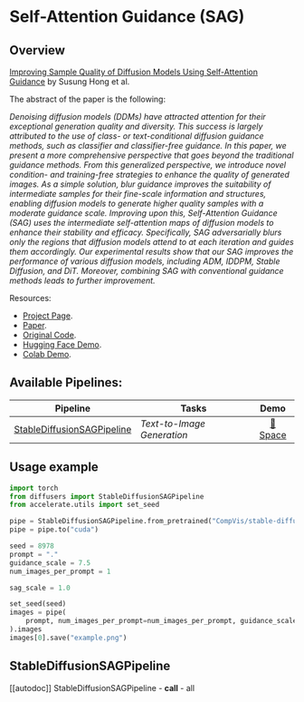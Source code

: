 <!--Copyright 2023 The HuggingFace Team. All rights reserved.

Licensed under the Apache License, Version 2.0 (the "License"); you may not use this file except in compliance with
the License. You may obtain a copy of the License at

http://www.apache.org/licenses/LICENSE-2.0

Unless required by applicable law or agreed to in writing, software distributed under the License is distributed on
an "AS IS" BASIS, WITHOUT WARRANTIES OR CONDITIONS OF ANY KIND, either express or implied. See the License for the
specific language governing permissions and limitations under the License.
-->

# Self-Attention Guidance (SAG)

## Overview

[Improving Sample Quality of Diffusion Models Using Self-Attention Guidance](https://arxiv.org/abs/2210.00939) by Susung Hong et al.

The abstract of the paper is the following:

*Denoising diffusion models (DDMs) have attracted attention for their exceptional generation quality and diversity. This success is largely attributed to the use of class- or text-conditional diffusion guidance methods, such as classifier and classifier-free guidance. In this paper, we present a more comprehensive perspective that goes beyond the traditional guidance methods. From this generalized perspective, we introduce novel condition- and training-free strategies to enhance the quality of generated images. As a simple solution, blur guidance improves the suitability of intermediate samples for their fine-scale information and structures, enabling diffusion models to generate higher quality samples with a moderate guidance scale. Improving upon this, Self-Attention Guidance (SAG) uses the intermediate self-attention maps of diffusion models to enhance their stability and efficacy. Specifically, SAG adversarially blurs only the regions that diffusion models attend to at each iteration and guides them accordingly. Our experimental results show that our SAG improves the performance of various diffusion models, including ADM, IDDPM, Stable Diffusion, and DiT. Moreover, combining SAG with conventional guidance methods leads to further improvement.*

Resources:

* [Project Page](https://ku-cvlab.github.io/Self-Attention-Guidance).
* [Paper](https://arxiv.org/abs/2210.00939).
* [Original Code](https://github.com/KU-CVLAB/Self-Attention-Guidance).
* [Hugging Face Demo](https://huggingface.co/spaces/susunghong/Self-Attention-Guidance).
* [Colab Demo](https://colab.research.google.com/github/SusungHong/Self-Attention-Guidance/blob/main/SAG_Stable.ipynb).


## Available Pipelines:

| Pipeline | Tasks | Demo
|---|---|:---:|
| [StableDiffusionSAGPipeline](https://github.com/huggingface/diffusers/blob/main/src/diffusers/pipelines/stable_diffusion/pipeline_stable_diffusion_sag.py) | *Text-to-Image Generation* | [🤗 Space](https://huggingface.co/spaces/susunghong/Self-Attention-Guidance) |

## Usage example

```python
import torch
from diffusers import StableDiffusionSAGPipeline
from accelerate.utils import set_seed

pipe = StableDiffusionSAGPipeline.from_pretrained("CompVis/stable-diffusion-v1-4", torch_dtype=torch.float16)
pipe = pipe.to("cuda")

seed = 8978
prompt = "."
guidance_scale = 7.5
num_images_per_prompt = 1

sag_scale = 1.0

set_seed(seed)
images = pipe(
    prompt, num_images_per_prompt=num_images_per_prompt, guidance_scale=guidance_scale, sag_scale=sag_scale
).images
images[0].save("example.png")
```

## StableDiffusionSAGPipeline
[[autodoc]] StableDiffusionSAGPipeline
	- __call__
	- all
